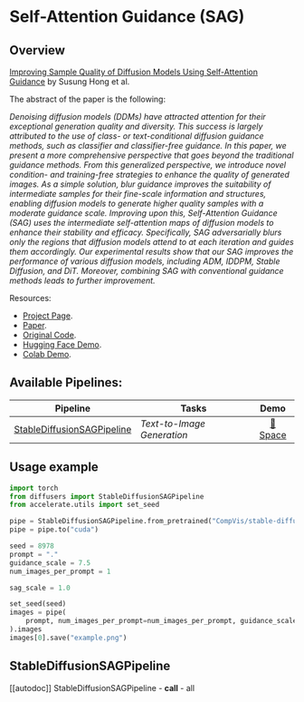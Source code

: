 <!--Copyright 2023 The HuggingFace Team. All rights reserved.

Licensed under the Apache License, Version 2.0 (the "License"); you may not use this file except in compliance with
the License. You may obtain a copy of the License at

http://www.apache.org/licenses/LICENSE-2.0

Unless required by applicable law or agreed to in writing, software distributed under the License is distributed on
an "AS IS" BASIS, WITHOUT WARRANTIES OR CONDITIONS OF ANY KIND, either express or implied. See the License for the
specific language governing permissions and limitations under the License.
-->

# Self-Attention Guidance (SAG)

## Overview

[Improving Sample Quality of Diffusion Models Using Self-Attention Guidance](https://arxiv.org/abs/2210.00939) by Susung Hong et al.

The abstract of the paper is the following:

*Denoising diffusion models (DDMs) have attracted attention for their exceptional generation quality and diversity. This success is largely attributed to the use of class- or text-conditional diffusion guidance methods, such as classifier and classifier-free guidance. In this paper, we present a more comprehensive perspective that goes beyond the traditional guidance methods. From this generalized perspective, we introduce novel condition- and training-free strategies to enhance the quality of generated images. As a simple solution, blur guidance improves the suitability of intermediate samples for their fine-scale information and structures, enabling diffusion models to generate higher quality samples with a moderate guidance scale. Improving upon this, Self-Attention Guidance (SAG) uses the intermediate self-attention maps of diffusion models to enhance their stability and efficacy. Specifically, SAG adversarially blurs only the regions that diffusion models attend to at each iteration and guides them accordingly. Our experimental results show that our SAG improves the performance of various diffusion models, including ADM, IDDPM, Stable Diffusion, and DiT. Moreover, combining SAG with conventional guidance methods leads to further improvement.*

Resources:

* [Project Page](https://ku-cvlab.github.io/Self-Attention-Guidance).
* [Paper](https://arxiv.org/abs/2210.00939).
* [Original Code](https://github.com/KU-CVLAB/Self-Attention-Guidance).
* [Hugging Face Demo](https://huggingface.co/spaces/susunghong/Self-Attention-Guidance).
* [Colab Demo](https://colab.research.google.com/github/SusungHong/Self-Attention-Guidance/blob/main/SAG_Stable.ipynb).


## Available Pipelines:

| Pipeline | Tasks | Demo
|---|---|:---:|
| [StableDiffusionSAGPipeline](https://github.com/huggingface/diffusers/blob/main/src/diffusers/pipelines/stable_diffusion/pipeline_stable_diffusion_sag.py) | *Text-to-Image Generation* | [🤗 Space](https://huggingface.co/spaces/susunghong/Self-Attention-Guidance) |

## Usage example

```python
import torch
from diffusers import StableDiffusionSAGPipeline
from accelerate.utils import set_seed

pipe = StableDiffusionSAGPipeline.from_pretrained("CompVis/stable-diffusion-v1-4", torch_dtype=torch.float16)
pipe = pipe.to("cuda")

seed = 8978
prompt = "."
guidance_scale = 7.5
num_images_per_prompt = 1

sag_scale = 1.0

set_seed(seed)
images = pipe(
    prompt, num_images_per_prompt=num_images_per_prompt, guidance_scale=guidance_scale, sag_scale=sag_scale
).images
images[0].save("example.png")
```

## StableDiffusionSAGPipeline
[[autodoc]] StableDiffusionSAGPipeline
	- __call__
	- all
